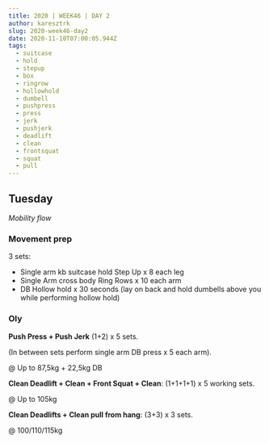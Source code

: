 ```yaml
---
title: 2020 | WEEK46 | DAY 2
author: karesztrk
slug: 2020-week46-day2
date: 2020-11-10T07:00:05.944Z
tags:
  - suitcase
  - hold
  - stepup
  - box
  - ringrow
  - hollowhold
  - dumbell
  - pushpress
  - press
  - jerk
  - pushjerk
  - deadlift
  - clean
  - frontsquat
  - squat
  - pull
---
```


## Tuesday

_Mobility flow_

### Movement prep

3 sets:

- Single arm kb suitcase hold Step Up x 8 each leg
- Single Arm cross body Ring Rows x 10 each arm
- DB Hollow hold x 30 seconds (lay on back and hold dumbells above you while performing hollow hold)

### Oly

**Push Press + Push Jerk** (1+2) x 5 sets.

(In between sets perform single arm DB press x 5 each arm).

@ Up to 87,5kg + 22,5kg DB

**Clean Deadlift + Clean + Front Squat + Clean**: (1+1+1+1) x 5 working sets.

@ Up to 105kg

**Clean Deadlifts + Clean pull from hang**: (3+3) x 3 sets.

@ 100/110/115kg
